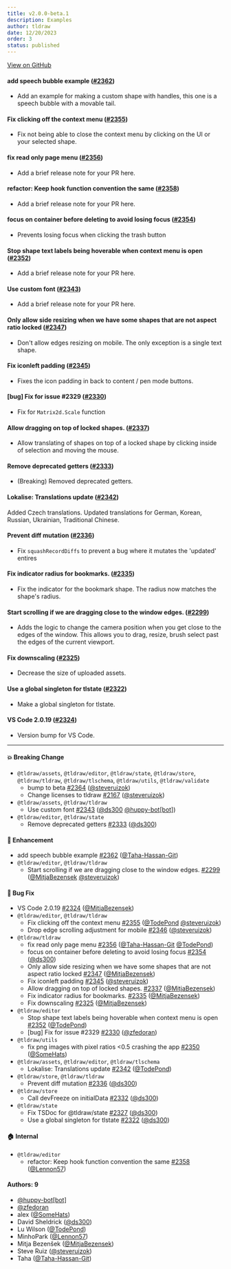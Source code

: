 ```yaml
---
title: v2.0.0-beta.1
description: Examples
author: tldraw
date: 12/20/2023
order: 3
status: published
---
```


[View on GitHub](https://github.com/tldraw/tldraw/releases/tag/v2.0.0-beta.1)

#### add speech bubble example ([#2362](https://github.com/tldraw/tldraw/pull/2362))

- Add an example for making a custom shape with handles, this one is a speech bubble with a movable tail.

#### Fix clicking off the context menu ([#2355](https://github.com/tldraw/tldraw/pull/2355))

- Fix not being able to close the context menu by clicking on the UI or your selected shape.

#### fix read only page menu ([#2356](https://github.com/tldraw/tldraw/pull/2356))

- Add a brief release note for your PR here.

#### refactor: Keep hook function convention the same ([#2358](https://github.com/tldraw/tldraw/pull/2358))

- Add a brief release note for your PR here.

#### focus on container before deleting to avoid losing focus ([#2354](https://github.com/tldraw/tldraw/pull/2354))

- Prevents losing focus when clicking the trash button

#### Stop shape text labels being hoverable when context menu is open ([#2352](https://github.com/tldraw/tldraw/pull/2352))

- Add a brief release note for your PR here.

#### Use custom font ([#2343](https://github.com/tldraw/tldraw/pull/2343))

- Add a brief release note for your PR here.

#### Only allow side resizing when we have some shapes that are not aspect ratio locked ([#2347](https://github.com/tldraw/tldraw/pull/2347))

- Don't allow edges resizing on mobile. The only exception is a single text shape.

#### Fix iconleft padding ([#2345](https://github.com/tldraw/tldraw/pull/2345))

- Fixes the icon padding in back to content / pen mode buttons.

#### [bug] Fix for issue #2329 ([#2330](https://github.com/tldraw/tldraw/pull/2330))

- Fix for `Matrix2d.Scale` function

#### Allow dragging on top of locked shapes. ([#2337](https://github.com/tldraw/tldraw/pull/2337))

- Allow translating of shapes on top of a locked shape by clicking inside of selection and moving the mouse.

#### Remove deprecated getters ([#2333](https://github.com/tldraw/tldraw/pull/2333))

- (Breaking) Removed deprecated getters.

#### Lokalise: Translations update ([#2342](https://github.com/tldraw/tldraw/pull/2342))

Added Czech translations.
Updated translations for German, Korean, Russian, Ukrainian, Traditional Chinese.

#### Prevent diff mutation ([#2336](https://github.com/tldraw/tldraw/pull/2336))

- Fix `squashRecordDiffs` to prevent a bug where it mutates the 'updated' entires

#### Fix indicator radius for bookmarks. ([#2335](https://github.com/tldraw/tldraw/pull/2335))

- Fix the indicator for the bookmark shape. The radius now matches the shape's radius.

#### Start scrolling if we are dragging close to the window edges. ([#2299](https://github.com/tldraw/tldraw/pull/2299))

- Adds the logic to change the camera position when you get close to the edges of the window. This allows you to drag, resize, brush select past the edges of the current viewport.

#### Fix downscaling ([#2325](https://github.com/tldraw/tldraw/pull/2325))

- Decrease the size of uploaded assets.

#### Use a global singleton for tlstate ([#2322](https://github.com/tldraw/tldraw/pull/2322))

- Make a global singleton for tlstate.

#### VS Code 2.0.19 ([#2324](https://github.com/tldraw/tldraw/pull/2324))

- Version bump for VS Code.

---

#### 💥 Breaking Change

- `@tldraw/assets`, `@tldraw/editor`, `@tldraw/state`, `@tldraw/store`, `@tldraw/tldraw`, `@tldraw/tlschema`, `@tldraw/utils`, `@tldraw/validate`
  - bump to beta [#2364](https://github.com/tldraw/tldraw/pull/2364) ([@steveruizok](https://github.com/steveruizok))
  - Change licenses to tldraw [#2167](https://github.com/tldraw/tldraw/pull/2167) ([@steveruizok](https://github.com/steveruizok))
- `@tldraw/assets`, `@tldraw/tldraw`
  - Use custom font [#2343](https://github.com/tldraw/tldraw/pull/2343) ([@ds300](https://github.com/ds300) [@huppy-bot[bot]](https://github.com/huppy-bot[bot]))
- `@tldraw/editor`, `@tldraw/state`
  - Remove deprecated getters [#2333](https://github.com/tldraw/tldraw/pull/2333) ([@ds300](https://github.com/ds300))

#### 🚀 Enhancement

- add speech bubble example [#2362](https://github.com/tldraw/tldraw/pull/2362) ([@Taha-Hassan-Git](https://github.com/Taha-Hassan-Git))
- `@tldraw/editor`, `@tldraw/tldraw`
  - Start scrolling if we are dragging close to the window edges. [#2299](https://github.com/tldraw/tldraw/pull/2299) ([@MitjaBezensek](https://github.com/MitjaBezensek) [@steveruizok](https://github.com/steveruizok))

#### 🐛 Bug Fix

- VS Code 2.0.19 [#2324](https://github.com/tldraw/tldraw/pull/2324) ([@MitjaBezensek](https://github.com/MitjaBezensek))
- `@tldraw/editor`, `@tldraw/tldraw`
  - Fix clicking off the context menu [#2355](https://github.com/tldraw/tldraw/pull/2355) ([@TodePond](https://github.com/TodePond) [@steveruizok](https://github.com/steveruizok))
  - Drop edge scrolling adjustment for mobile [#2346](https://github.com/tldraw/tldraw/pull/2346) ([@steveruizok](https://github.com/steveruizok))
- `@tldraw/tldraw`
  - fix read only page menu [#2356](https://github.com/tldraw/tldraw/pull/2356) ([@Taha-Hassan-Git](https://github.com/Taha-Hassan-Git) [@TodePond](https://github.com/TodePond))
  - focus on container before deleting to avoid losing focus [#2354](https://github.com/tldraw/tldraw/pull/2354) ([@ds300](https://github.com/ds300))
  - Only allow side resizing when we have some shapes that are not aspect ratio locked [#2347](https://github.com/tldraw/tldraw/pull/2347) ([@MitjaBezensek](https://github.com/MitjaBezensek))
  - Fix iconleft padding [#2345](https://github.com/tldraw/tldraw/pull/2345) ([@steveruizok](https://github.com/steveruizok))
  - Allow dragging on top of locked shapes. [#2337](https://github.com/tldraw/tldraw/pull/2337) ([@MitjaBezensek](https://github.com/MitjaBezensek))
  - Fix indicator radius for bookmarks. [#2335](https://github.com/tldraw/tldraw/pull/2335) ([@MitjaBezensek](https://github.com/MitjaBezensek))
  - Fix downscaling [#2325](https://github.com/tldraw/tldraw/pull/2325) ([@MitjaBezensek](https://github.com/MitjaBezensek))
- `@tldraw/editor`
  - Stop shape text labels being hoverable when context menu is open [#2352](https://github.com/tldraw/tldraw/pull/2352) ([@TodePond](https://github.com/TodePond))
  - [bug] Fix for issue #2329 [#2330](https://github.com/tldraw/tldraw/pull/2330) ([@zfedoran](https://github.com/zfedoran))
- `@tldraw/utils`
  - fix png images with pixel ratios <0.5 crashing the app [#2350](https://github.com/tldraw/tldraw/pull/2350) ([@SomeHats](https://github.com/SomeHats))
- `@tldraw/assets`, `@tldraw/editor`, `@tldraw/tlschema`
  - Lokalise: Translations update [#2342](https://github.com/tldraw/tldraw/pull/2342) ([@TodePond](https://github.com/TodePond))
- `@tldraw/store`, `@tldraw/tldraw`
  - Prevent diff mutation [#2336](https://github.com/tldraw/tldraw/pull/2336) ([@ds300](https://github.com/ds300))
- `@tldraw/store`
  - Call devFreeze on initialData [#2332](https://github.com/tldraw/tldraw/pull/2332) ([@ds300](https://github.com/ds300))
- `@tldraw/state`
  - Fix TSDoc for @tldraw/state [#2327](https://github.com/tldraw/tldraw/pull/2327) ([@ds300](https://github.com/ds300))
  - Use a global singleton for tlstate [#2322](https://github.com/tldraw/tldraw/pull/2322) ([@ds300](https://github.com/ds300))

#### 🏠 Internal

- `@tldraw/editor`
  - refactor: Keep hook function convention the same [#2358](https://github.com/tldraw/tldraw/pull/2358) ([@Lennon57](https://github.com/Lennon57))

#### Authors: 9

- [@huppy-bot[bot]](https://github.com/huppy-bot[bot])
- [@zfedoran](https://github.com/zfedoran)
- alex ([@SomeHats](https://github.com/SomeHats))
- David Sheldrick ([@ds300](https://github.com/ds300))
- Lu Wilson ([@TodePond](https://github.com/TodePond))
- MinhoPark ([@Lennon57](https://github.com/Lennon57))
- Mitja Bezenšek ([@MitjaBezensek](https://github.com/MitjaBezensek))
- Steve Ruiz ([@steveruizok](https://github.com/steveruizok))
- Taha ([@Taha-Hassan-Git](https://github.com/Taha-Hassan-Git))
